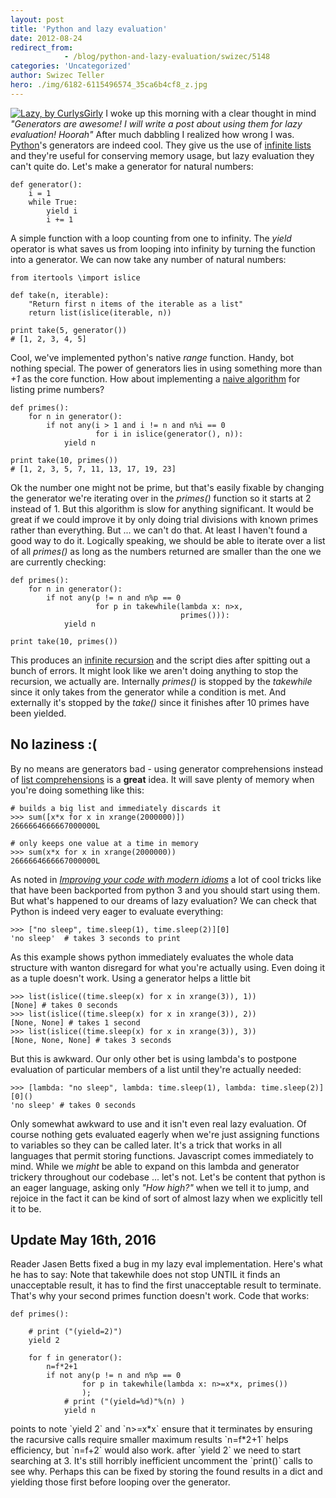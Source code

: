 ```yaml
---
layout: post
title: 'Python and lazy evaluation'
date: 2012-08-24
redirect_from: 
            - /blog/python-and-lazy-evaluation/swizec/5148
categories: 'Uncategorized'
author: Swizec Teller
hero: ./img/6182-6115496574_35ca6b4cf8_z.jpg
---
```

[![Lazy, by CurlysGirly](./img/6182-6115496574_35ca6b4cf8_z.jpg "Lazy, by CurlysGirly")](http://www.flickr.com/photos/tarasantilli/6115496574/) I woke up this morning with a clear thought in mind _"Generators are awesome! I will write a post about using them for lazy evaluation! Hoorah"_ After much dabbling I realized how wrong I was. [Python](http://www.python.org/ "Python (programming language)")'s generators are indeed cool. They give us the use of [infinite lists](http://en.wikipedia.org/wiki/Lazy_evaluation "Lazy evaluation") and they're useful for conserving memory usage, but lazy evaluation they can't quite do. Let's make a generator for natural numbers:

```
def generator():
    i = 1
    while True:
        yield i
        i += 1
```

A simple function with a loop counting from one to infinity. The _yield_ operator is what saves us from looping into infinity by turning the function into a generator. We can now take any number of natural numbers:

```
from itertools \import islice

def take(n, iterable):
    "Return first n items of the iterable as a list"
    return list(islice(iterable, n))

print take(5, generator())
# [1, 2, 3, 4, 5]
```

Cool, we've implemented python's native _range_ function. Handy, bot nothing special. The power of generators lies in using something more than _+1_ as the core function. How about implementing a [naive algorithm](http://en.wikipedia.org/wiki/Algorithm "Algorithm") for listing prime numbers?

```
def primes():
    for n in generator():
        if not any(i > 1 and i != n and n%i == 0
                   for i in islice(generator(), n)):
            yield n

print take(10, primes())
# [1, 2, 3, 5, 7, 11, 13, 17, 19, 23]
```

Ok the number one might not be prime, but that's easily fixable by changing the generator we're iterating over in the _primes()_ function so it starts at 2 instead of 1. But this algorithm is slow for anything significant. It would be great if we could improve it by only doing trial divisions with known primes rather than everything. But ... we can't do that. At least I haven't found a good way to do it. Logically speaking, we should be able to iterate over a list of all _primes()_ as long as the numbers returned are smaller than the one we are currently checking:

```
def primes():
    for n in generator():
        if not any(p != n and n%p == 0
                   for p in takewhile(lambda x: n>x,
                                      primes())):
            yield n

print take(10, primes())
```

This produces an [infinite recursion](http://en.wikipedia.org/wiki/Infinite_loop "Infinite loop") and the script dies after spitting out a bunch of errors. It might look like we aren't doing anything to stop the recursion, we actually are. Internally _primes()_ is stopped by the _takewhile_ since it only takes from the generator while a condition is met. And externally it's stopped by the _take()_ since it finishes after 10 primes have been yielded.

## No laziness :(

By no means are generators bad - using generator comprehensions instead of [list comprehensions](http://en.wikipedia.org/wiki/List_comprehension "List comprehension") is a **great** idea. It will save plenty of memory when you're doing something like this:

```
# builds a big list and immediately discards it
>>> sum([x*x for x in xrange(2000000)])
2666664666667000000L

# only keeps one value at a time in memory
>>> sum(x*x for x in xrange(2000000))
2666664666667000000L
```

As noted in _[Improving your code with modern idioms](http://python3porting.com/improving.html)_ a lot of cool tricks like that have been backported from python 3 and you should start using them. But what's happened to our dreams of lazy evaluation? We can check that Python is indeed very eager to evaluate everything:

```
>>> ["no sleep", time.sleep(1), time.sleep(2)][0]
'no sleep'  # takes 3 seconds to print
```

As this example shows python immediately evaluates the whole data structure with wanton disregard for what you're actually using. Even doing it as a tuple doesn't work. Using a generator helps a little bit

```
>>> list(islice((time.sleep(x) for x in xrange(3)), 1))
[None] # takes 0 seconds
>>> list(islice((time.sleep(x) for x in xrange(3)), 2))
[None, None] # takes 1 second
>>> list(islice((time.sleep(x) for x in xrange(3)), 3))
[None, None, None] # takes 3 seconds
```

But this is awkward. Our only other bet is using lambda's to postpone evaluation of particular members of a list until they're actually needed:

```
>>> [lambda: "no sleep", lambda: time.sleep(1), lambda: time.sleep(2)][0]()
'no sleep' # takes 0 seconds
```

Only somewhat awkward to use and it isn't even real lazy evaluation. Of course nothing gets evaluated eagerly when we're just assigning functions to variables so they can be called later. It's a trick that works in all languages that permit storing functions. Javascript comes immediately to mind. While we _might_ be able to expand on this lambda and generator trickery throughout our codebase ... let's not. Let's be content that python is an eager language, asking only _"How high?"_ when we tell it to jump, and rejoice in the fact it can be kind of sort of almost lazy when we explicitly tell it to be.

## Update May 16th, 2016

Reader Jasen Betts fixed a bug in my lazy eval implementation. Here's what he has to say: Note that takewhile does not stop UNTIL it finds an unacceptable result, it has to find the first unacceptable result to terminate. That's why your second primes function doesn't work. Code that works:

```
def primes():

    # print ("(yield=2)")
    yield 2

    for f in generator():
        n=f*2+1
        if not any(p != n and n%p == 0
                for p in takewhile(lambda x: n>=x*x, primes())
                );
            # print ("(yield=%d)"%(n) )
            yield n
```

points to note \`yield 2\` and \`n>=x\*x\` ensure that it terminates by ensuring the racursive calls require smaller maximum results \`n=f\*2+1\` helps efficiency, but \`n=f+2\` would also work. after \`yield 2\` we need to start searching at 3. It's still horribly inefficient uncomment the \`print()\` calls to see why. Perhaps this can be fixed by storing the found results in a dict and yielding those first before looping over the generator.